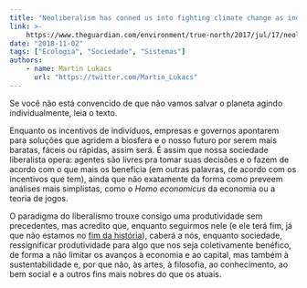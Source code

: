 ```yaml
---
title: "Neoliberalism has conned us into fighting climate change as individuals "
link: >-
    https://www.theguardian.com/environment/true-north/2017/jul/17/neoliberalism-has-conned-us-into-fighting-climate-change-as-individuals
date: "2018-11-02"
tags: ["Ecologia", "Sociedade", "Sistemas"]
authors:
    - name: Martin Lukacs
      url: "https://twitter.com/Martin_Lukacs"
---
```


Se você não está convencido de que não vamos salvar o planeta agindo individualmente, leia o texto.

Enquanto os incentivos de indivíduos, empresas e governos apontarem para soluções que agridem a biosfera e o nosso futuro por serem mais baratas, fáceis ou rápidas, assim será. É assim que nossa sociedade liberalista opera: agentes são livres pra tomar suas decisões e o fazem de acordo com o que mais os beneficia (em outras palavras, de acordo com os incentivos que tem), ainda que não exatamente da forma como preveem análises mais simplistas, como o _Homo economicus_ da economia ou a teoria de jogos.

O paradigma do liberalismo trouxe consigo uma produtividade sem precedentes, mas acredito que, enquanto seguirmos nele (e ele terá fim, já que não estamos no [fim da história](https://en.wikipedia.org/wiki/End_of_history)), caberá a nós, enquanto sociedade, ressignificar produtividade para algo que nos seja coletivamente benéfico, de forma a não limitar os avanços à economia e ao capital, mas também à sustentabilidade e, por que não, às artes, à filosofia, ao conhecimento, ao bem social e a outros fins mais nobres do que os atuais.
